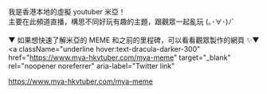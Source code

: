 我是香港本地的虛擬 youtuber 米亞！   
主要在此頻道直播，構思不同好玩有趣的主題，跟觀眾一起亂玩 (｡･∀･)ﾉﾞ   
\
▼ 如果想快速了解米亞的 MEME 和之前的里程碑，可以看看觀眾製作的網頁 ✨▼   
<a
  className="underline hover:text-dracula-darker-300"
  href="https://www.mya-hkvtuber.com/mya-meme"
  target="_blank"
  rel="noopener noreferrer"
  aria-label="Twitter link"
>
  https://www.mya-hkvtuber.com/mya-meme
</a>
